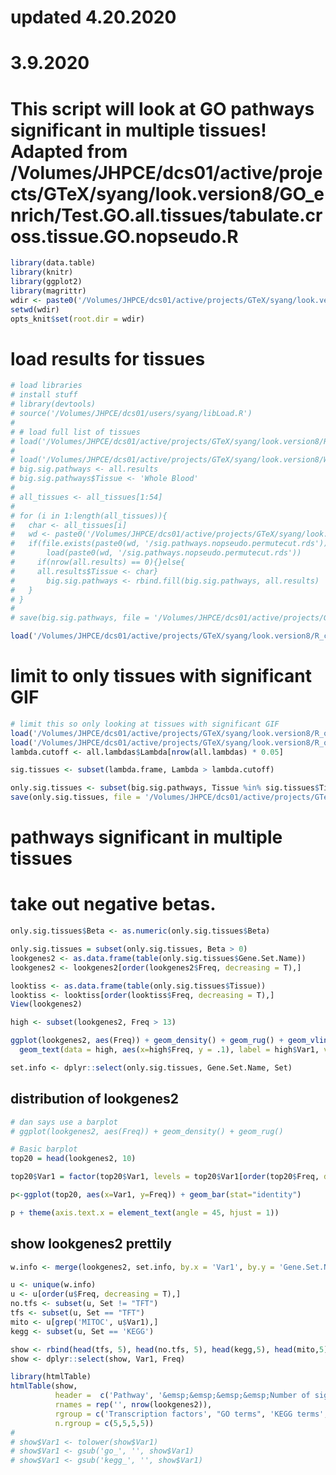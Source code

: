 # updated 4.20.2020
# 3.9.2020

# This script will look at GO pathways significant in multiple tissues! Adapted from /Volumes/JHPCE/dcs01/active/projects/GTeX/syang/look.version8/GO_enrich/Test.GO.all.tissues/tabulate.cross.tissue.GO.nopseudo.R
```r
library(data.table)
library(knitr)
library(ggplot2)
library(magrittr)
wdir <- paste0('/Volumes/JHPCE/dcs01/active/projects/GTeX/syang/look.version8/')
setwd(wdir)
opts_knit$set(root.dir = wdir)
```

# load results for tissues
```r
# load libraries
# install stuff
# library(devtools)
# source('/Volumes/JHPCE/dcs01/users/syang/libLoad.R')
# 
# # load full list of tissues
# load('/Volumes/JHPCE/dcs01/active/projects/GTeX/syang/look.version8/R_objects/all_tissuesv8.rds')
# 
# load('/Volumes/JHPCE/dcs01/active/projects/GTeX/syang/look.version8/Whole Blood/sig.pathways.nopseudo.permutecut.rds')
# big.sig.pathways <- all.results
# big.sig.pathways$Tissue <- 'Whole Blood'
# 
# all_tissues <- all_tissues[1:54]
# 
# for (i in 1:length(all_tissues)){
# 	char <- all_tissues[i]
# 	wd <- paste0('/Volumes/JHPCE/dcs01/active/projects/GTeX/syang/look.version8/', char)
# 	if(file.exists(paste0(wd, '/sig.pathways.nopseudo.permutecut.rds'))){
# 		load(paste0(wd, '/sig.pathways.nopseudo.permutecut.rds'))
# 	  if(nrow(all.results) == 0){}else{
# 	  all.results$Tissue <- char}
# 		big.sig.pathways <- rbind.fill(big.sig.pathways, all.results)
# 	}
# }
# 
# save(big.sig.pathways, file = '/Volumes/JHPCE/dcs01/active/projects/GTeX/syang/look.version8/R_code/Cross.tissue.look/big.sig.pathways.nopseudo.permutecut.rds')

load('/Volumes/JHPCE/dcs01/active/projects/GTeX/syang/look.version8/R_code/Cross.tissue.look/big.sig.pathways.permutecut_1000.rds')
```

# limit to only tissues with significant GIF
```r
# limit this so only looking at tissues with significant GIF
load('/Volumes/JHPCE/dcs01/active/projects/GTeX/syang/look.version8/R_objects/lambda.frame.rds')
load('/Volumes/JHPCE/dcs01/active/projects/GTeX/syang/look.version8/R_objects/all.lambdas.rds')
lambda.cutoff <- all.lambdas$Lambda[nrow(all.lambdas) * 0.05] 

sig.tissues <- subset(lambda.frame, Lambda > lambda.cutoff)

only.sig.tissues <- subset(big.sig.pathways, Tissue %in% sig.tissues$Tissue)
save(only.sig.tissues, file = '/Volumes/JHPCE/dcs01/active/projects/GTeX/syang/look.version8/R_code/Cross.tissue.look/only.sig.tissues_1000.rds')
```

# pathways significant in multiple tissues
# take out negative betas.
```r
only.sig.tissues$Beta <- as.numeric(only.sig.tissues$Beta)

only.sig.tissues = subset(only.sig.tissues, Beta > 0)
lookgenes2 <- as.data.frame(table(only.sig.tissues$Gene.Set.Name))
lookgenes2 <- lookgenes2[order(lookgenes2$Freq, decreasing = T),]

looktiss <- as.data.frame(table(only.sig.tissues$Tissue))
looktiss <- looktiss[order(looktiss$Freq, decreasing = T),]
View(lookgenes2)

high <- subset(lookgenes2, Freq > 13)

ggplot(lookgenes2, aes(Freq)) + geom_density() + geom_rug() + geom_vline(xintercept = high$Freq, lty = 2, colour = "gray50") + 
  geom_text(data = high, aes(x=high$Freq, y = .1), label = high$Var1, vjust = -0.5, hjust = 0, size = 4, angle = 90, colour = "gray50") + xlab('Number of tissues significant in')

set.info <- dplyr::select(only.sig.tissues, Gene.Set.Name, Set)
```

## distribution of lookgenes2
```r
# dan says use a barplot
# ggplot(lookgenes2, aes(Freq)) + geom_density() + geom_rug()

# Basic barplot
top20 = head(lookgenes2, 10)

top20$Var1 = factor(top20$Var1, levels = top20$Var1[order(top20$Freq, decreasing = T)])

p<-ggplot(top20, aes(x=Var1, y=Freq)) + geom_bar(stat="identity")

p + theme(axis.text.x = element_text(angle = 45, hjust = 1))
```

## show lookgenes2 prettily
```r
w.info <- merge(lookgenes2, set.info, by.x = 'Var1', by.y = 'Gene.Set.Name')

u <- unique(w.info)
u <- u[order(u$Freq, decreasing = T),]
no.tfs <- subset(u, Set != "TFT")
tfs <- subset(u, Set == "TFT")
mito <- u[grep('MITOC', u$Var1),]
kegg <- subset(u, Set == 'KEGG')

show <- rbind(head(tfs, 5), head(no.tfs, 5), head(kegg,5), head(mito,5))
show <- dplyr::select(show, Var1, Freq)

library(htmlTable)
htmlTable(show,
          header =  c('Pathway', '&emsp;&emsp;&emsp;&emsp;Number of significant tissues&emsp;&emsp;&emsp;&emsp;'),
          rnames = rep('', nrow(lookgenes2)),
          rgroup = c('Transcription factors', "GO terms", 'KEGG terms', "Mitochondrial terms"),
          n.rgroup = c(5,5,5,5))
# 
# show$Var1 <- tolower(show$Var1)
# show$Var1 <- gsub('go_', '', show$Var1)
# show$Var1 <- gsub('kegg_', '', show$Var1)
```
